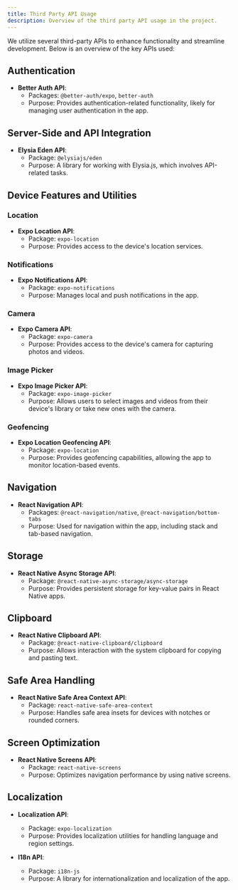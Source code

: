 ```yaml
---
title: Third Party API Usage
description: Overview of the third party API usage in the project.
---
```


We utilize several third-party APIs to enhance functionality and streamline development. Below is an overview of the key APIs used:

## Authentication

- **Better Auth API**:
  - Packages: `@better-auth/expo`, `better-auth`
  - Purpose: Provides authentication-related functionality, likely for managing user authentication in the app.

## Server-Side and API Integration

- **Elysia Eden API**:
  - Package: `@elysiajs/eden`
  - Purpose: A library for working with Elysia.js, which involves API-related tasks.

## Device Features and Utilities

### Location

- **Expo Location API**:
  - Package: `expo-location`
  - Purpose: Provides access to the device's location services.

### Notifications

- **Expo Notifications API**:
  - Package: `expo-notifications`
  - Purpose: Manages local and push notifications in the app.

### Camera

- **Expo Camera API**:
  - Package: `expo-camera`
  - Purpose: Provides access to the device's camera for capturing photos and videos.

### Image Picker

- **Expo Image Picker API**:
  - Package: `expo-image-picker`
  - Purpose: Allows users to select images and videos from their device's library or take new ones with the camera.

### Geofencing

- **Expo Location Geofencing API**:
  - Package: `expo-location`
  - Purpose: Provides geofencing capabilities, allowing the app to monitor location-based events.

## Navigation

- **React Navigation API**:
  - Packages: `@react-navigation/native`, `@react-navigation/bottom-tabs`
  - Purpose: Used for navigation within the app, including stack and tab-based navigation.

## Storage

- **React Native Async Storage API**:
  - Package: `@react-native-async-storage/async-storage`
  - Purpose: Provides persistent storage for key-value pairs in React Native apps.

## Clipboard

- **React Native Clipboard API**:
  - Package: `@react-native-clipboard/clipboard`
  - Purpose: Allows interaction with the system clipboard for copying and pasting text.

## Safe Area Handling

- **React Native Safe Area Context API**:
  - Package: `react-native-safe-area-context`
  - Purpose: Handles safe area insets for devices with notches or rounded corners.

## Screen Optimization

- **React Native Screens API**:
  - Package: `react-native-screens`
  - Purpose: Optimizes navigation performance by using native screens.

## Localization

- **Localization API**:

  - Package: `expo-localization`
  - Purpose: Provides localization utilities for handling language and region settings.

- **I18n API**:

  - Package: `i18n-js`
  - Purpose: A library for internationalization and localization of the app.

